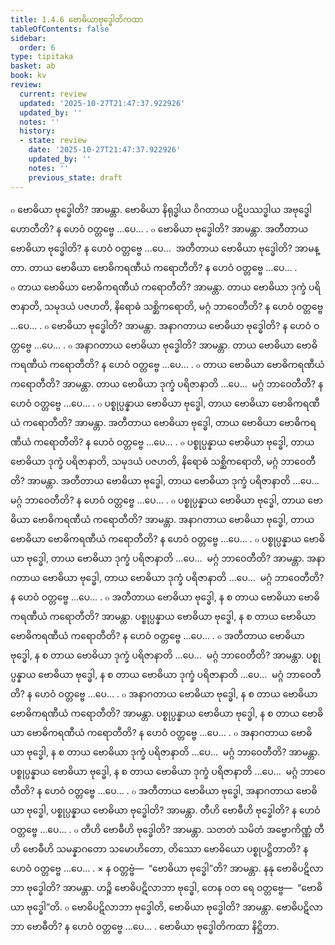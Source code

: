 ```yaml
---
title: 1.4.6 ဗောဓိယာဗုဒ္ဓေါတိကထာ
tableOfContents: false
sidebar:
  order: 6
type: tipitaka
basket: ab
book: kv
review:
  current: review
  updated: '2025-10-27T21:47:37.922926'
  updated_by: ''
  notes: ''
  history:
  - state: review
    date: '2025-10-27T21:47:37.922926'
    updated_by: ''
    notes: ''
    previous_state: draft
---
```



<ReviewStatus review={frontmatter.review} showDetails={true} />

<HypothesisAnnotation frontmatter={frontmatter} />

<DynamicBreadcrumb />

<Division number="398" book="kv" e="ch" v="32" p="212">

<Paragraph number="1363" book="kv">
๐ ဗောဓိယာ ဗုဒ္ဓေါတိ? အာမန္တာ. ဗောဓိယာ နိရုဒ္ဓါယ ဝိဂတာယ ပဋိပဿဒ္ဓါယ အဗုဒ္ဓေါ ဟောတီတိ? န ဟေဝံ ဝတ္တဗ္ဗေ …ပေ… .
</Paragraph>

<Paragraph number="1364" book="kv">
๐ ဗောဓိယာ ဗုဒ္ဓေါတိ? အာမန္တာ. အတီတာယ ဗောဓိယာ ဗုဒ္ဓေါတိ? န ဟေဝံ ဝတ္တဗ္ဗေ …ပေ…  အတီတာယ ဗောဓိယာ ဗုဒ္ဓေါတိ? အာမန္တာ. တာယ ဗောဓိယာ ဗောဓိကရဏီယံ ကရောတီတိ? န ဟေဝံ ဝတ္တဗ္ဗေ …ပေ… .
</Paragraph>

<Paragraph number="1365" book="kv">
๐ တာယ ဗောဓိယာ ဗောဓိကရဏီယံ ကရောတီတိ? အာမန္တာ. တာယ ဗောဓိယာ ဒုက္ခံ ပရိဇာနာတိ, သမုဒယံ ပဇဟတိ, နိရောဓံ သစ္ဆိကရောတိ, မဂ္ဂံ ဘာဝေတီတိ? န ဟေဝံ ဝတ္တဗ္ဗေ …ပေ… .
</Paragraph>

<Paragraph number="1366" book="kv">
๐ ဗောဓိယာ ဗုဒ္ဓေါတိ? အာမန္တာ. အနာဂတာယ ဗောဓိယာ ဗုဒ္ဓေါတိ? န ဟေဝံ ဝတ္တဗ္ဗေ …ပေ… .
</Paragraph>

<Paragraph number="1367" book="kv">
๐ အနာဂတာယ ဗောဓိယာ ဗုဒ္ဓေါတိ? အာမန္တာ. တာယ ဗောဓိယာ ဗောဓိကရဏီယံ ကရောတီတိ? န ဟေဝံ ဝတ္တဗ္ဗေ …ပေ… .
</Paragraph>

<Paragraph number="1368" book="kv">
๐ တာယ ဗောဓိယာ ဗောဓိကရဏီယံ ကရောတီတိ? အာမန္တာ. တာယ ဗောဓိယာ ဒုက္ခံ ပရိဇာနာတိ …ပေ…  မဂ္ဂံ ဘာဝေတီတိ? န ဟေဝံ ဝတ္တဗ္ဗေ …ပေ… .
</Paragraph>

<Paragraph number="1369" book="kv">
๐ ပစ္စုပ္ပန္နာယ ဗောဓိယာ ဗုဒ္ဓေါ, တာယ ဗောဓိယာ ဗောဓိကရဏီယံ ကရောတီတိ? အာမန္တာ. အတီတာယ ဗောဓိယာ ဗုဒ္ဓေါ, တာယ ဗောဓိယာ ဗောဓိကရဏီယံ ကရောတီတိ? န ဟေဝံ ဝတ္တဗ္ဗေ …ပေ… .
</Paragraph>

<Paragraph number="1370" book="kv">
๐ ပစ္စုပ္ပန္နာယ ဗောဓိယာ ဗုဒ္ဓေါ, တာယ ဗောဓိယာ ဒုက္ခံ ပရိဇာနာတိ, သမုဒယံ ပဇဟတိ, နိရောဓံ သစ္ဆိကရောတိ, မဂ္ဂံ ဘာဝေတီတိ? အာမန္တာ. အတီတာယ ဗောဓိယာ ဗုဒ္ဓေါ, တာယ ဗောဓိယာ ဒုက္ခံ ပရိဇာနာတိ …ပေ…  မဂ္ဂံ ဘာဝေတီတိ? န ဟေဝံ ဝတ္တဗ္ဗေ …ပေ… .
</Paragraph>

<Paragraph number="1371" book="kv">
๐ ပစ္စုပ္ပန္နာယ ဗောဓိယာ ဗုဒ္ဓေါ, တာယ ဗောဓိယာ ဗောဓိကရဏီယံ ကရောတီတိ? အာမန္တာ. အနာဂတာယ ဗောဓိယာ ဗုဒ္ဓေါ, တာယ ဗောဓိယာ ဗောဓိကရဏီယံ ကရောတီတိ? န ဟေဝံ ဝတ္တဗ္ဗေ …ပေ… .
</Paragraph>

<Paragraph number="1372" book="kv">
๐ ပစ္စုပ္ပန္နာယ ဗောဓိယာ ဗုဒ္ဓေါ, တာယ ဗောဓိယာ ဒုက္ခံ ပရိဇာနာတိ …ပေ…  မဂ္ဂံ ဘာဝေတီတိ? အာမန္တာ. အနာဂတာယ ဗောဓိယာ ဗုဒ္ဓေါ, တာယ ဗောဓိယာ ဒုက္ခံ ပရိဇာနာတိ …ပေ…  မဂ္ဂံ ဘာဝေတီတိ? န ဟေဝံ ဝတ္တဗ္ဗေ …ပေ… .
</Paragraph>

<Paragraph number="1373" book="kv">
๐ အတီတာယ ဗောဓိယာ ဗုဒ္ဓေါ, န စ တာယ ဗောဓိယာ ဗောဓိကရဏီယံ ကရောတီတိ? အာမန္တာ. ပစ္စုပ္ပန္နာယ ဗောဓိယာ ဗုဒ္ဓေါ, န စ တာယ ဗောဓိယာ ဗောဓိကရဏီယံ ကရောတီတိ? န ဟေဝံ ဝတ္တဗ္ဗေ …ပေ… .
</Paragraph>

<Paragraph number="1374" book="kv">
๐ အတီတာယ ဗောဓိယာ ဗုဒ္ဓေါ, န စ တာယ ဗောဓိယာ ဒုက္ခံ ပရိဇာနာတိ …ပေ…  မဂ္ဂံ ဘာဝေတီတိ? အာမန္တာ. ပစ္စုပ္ပန္နာယ ဗောဓိယာ ဗုဒ္ဓေါ, န စ တာယ ဗောဓိယာ ဒုက္ခံ ပရိဇာနာတိ …ပေ…  မဂ္ဂံ ဘာဝေတီတိ? န ဟေဝံ ဝတ္တဗ္ဗေ …ပေ… .
</Paragraph>

<Paragraph number="1375" book="kv">
๐ အနာဂတာယ ဗောဓိယာ ဗုဒ္ဓေါ, န စ တာယ ဗောဓိယာ ဗောဓိကရဏီယံ ကရောတီတိ? အာမန္တာ. ပစ္စုပ္ပန္နာယ ဗောဓိယာ ဗုဒ္ဓေါ, န စ တာယ ဗောဓိယာ ဗောဓိကရဏီယံ ကရောတီတိ? န ဟေဝံ ဝတ္တဗ္ဗေ …ပေ… .
</Paragraph>

<Paragraph number="1376" book="kv">
๐ အနာဂတာယ ဗောဓိယာ ဗုဒ္ဓေါ, န စ တာယ ဗောဓိယာ ဒုက္ခံ ပရိဇာနာတိ …ပေ…  မဂ္ဂံ ဘာဝေတီတိ? အာမန္တာ. ပစ္စုပ္ပန္နာယ ဗောဓိယာ ဗုဒ္ဓေါ, န စ တာယ ဗောဓိယာ ဒုက္ခံ ပရိဇာနာတိ …ပေ…  မဂ္ဂံ ဘာဝေတီတိ? န ဟေဝံ ဝတ္တဗ္ဗေ …ပေ… .
</Paragraph>

</Division>
<Division number="399" book="kv" e="ch" v="32" p="213">

<Paragraph number="1377" book="kv">
๐ အတီတာယ ဗောဓိယာ ဗုဒ္ဓေါ, အနာဂတာယ ဗောဓိယာ ဗုဒ္ဓေါ, ပစ္စုပ္ပန္နာယ ဗောဓိယာ ဗုဒ္ဓေါတိ? အာမန္တာ. တီဟိ ဗောဓီဟိ ဗုဒ္ဓေါတိ? န ဟေဝံ ဝတ္တဗ္ဗေ …ပေ… .
</Paragraph>

<Paragraph number="1378" book="kv">
๐ တီဟိ ဗောဓီဟိ ဗုဒ္ဓေါတိ? အာမန္တာ. သတတံ သမိတံ အဗ္ဗောကိဏ္ဏံ တီဟိ ဗောဓီဟိ သမန္နာဂတော သမောဟိတော, တိဿော ဗောဓိယော ပစ္စုပဋ္ဌိတာတိ? န ဟေဝံ ဝတ္တဗ္ဗေ …ပေ… .
</Paragraph>

<Paragraph number="1379" book="kv">
× န ဝတ္တဗ္ဗံ—  “ဗောဓိယာ ဗုဒ္ဓေါ”တိ? အာမန္တာ. နနု ဗောဓိပဋိလာဘာ ဗုဒ္ဓေါတိ? အာမန္တာ. ဟဉ္စိ ဗောဓိပဋိလာဘာ ဗုဒ္ဓေါ, တေန ဝတ ရေ ဝတ္တဗ္ဗေ—  “ဗောဓိယာ ဗုဒ္ဓေါ”တိ.
</Paragraph>

<Paragraph number="1380" book="kv">
๐ ဗောဓိပဋိလာဘာ ဗုဒ္ဓေါတိ, ဗောဓိယာ ဗုဒ္ဓေါတိ? အာမန္တာ. ဗောဓိပဋိလာဘာ ဗောဓီတိ? န ဟေဝံ ဝတ္တဗ္ဗေ …ပေ… .

</Paragraph>
</Division>

<Paragraph number="1381" type="center" book="kv">
ဗောဓိယာ ဗုဒ္ဓေါတိကထာ နိဋ္ဌိတာ.
</Paragraph>